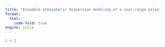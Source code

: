 ```yaml
---
title: "Ensemble atmospheric dispersion modeling of a near-range selenium-75 emission"
format:
  html:
    code-fold: true
engine: julia
---
```


```julia
1 + 2
```